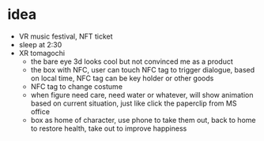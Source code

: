 # idea

- VR music festival, NFT ticket
- sleep at 2:30
- XR tomagochi
  - the bare eye 3d looks cool but not convinced me as a product
  - the box with NFC, user can touch NFC tag to trigger dialogue, based on local time, NFC tag can be key holder or other goods
  - NFC tag to change costume
  - when figure need care, need water or whatever, will show animation based on current situation, just like click the paperclip from MS office
  - box as home of character, use phone to take them out, back to home to restore health, take out to improve happiness
